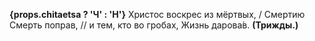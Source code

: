 **{props.chitaetsa ? 'Ч' : 'Н'}** Христос воскрес из мёртвых, / Смертию Смерть поправ, // и тем, кто во гробах, Жизнь дарова́в. **(Трижды.)**
